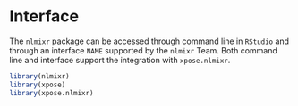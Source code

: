 # Interface {#interface}

The `nlmixr` package can be accessed through command line in `RStudio` and through an interface `NAME` supported by the `nlmixr` Team. Both command line and interface support the integration with `xpose.nlmixr`.


```r
library(nlmixr)
library(xpose)
library(xpose.nlmixr)
```